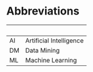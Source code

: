 # Abbreviations {.unnumbered}

&nbsp; | &nbsp;
:----- | :-----
AI     | Artificial Intelligence
DM     | Data Mining
ML     | Machine Learning
